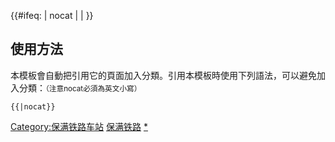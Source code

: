 {{鐵道路線|
| 模板名稱 = 保满铁路
| 名稱 = [[保满铁路]]
| 代表色 = #0033c9
| Logo = [[File:China_Railways.svg|17px]]
| 背景顏色 = #FFFFFF
| 車站列表 = ([[保定站|保定]] - [[保定南站|保定南]]<以上为[[京广铁路|京广线]]>) - [[保定工业站|保定工业]] - [[小车乡站|小车乡]] - [[南奇站|南奇]] - [[满城站|满城]] - [[市头村站|市头村]] -  [[神星站|神星]]
}}
<includeonly>{{#ifeq: {{{1}}} | nocat | <!--空--> | [[Category:保满铁路车站]] }}
</includeonly><noinclude>

==使用方法==
本模板會自動把引用它的頁面加入分類。引用本模板時使用下列語法，可以避免加入分類：<small>（注意nocat必須為英文小寫）</small>
 <nowiki>{{</nowiki>{{PAGENAME}}<nowiki>|nocat}}</nowiki>
[[Category:中國鐵路路線模板|保满铁路]]
[[Category:保满铁路车站|*]]
</noinclude>
